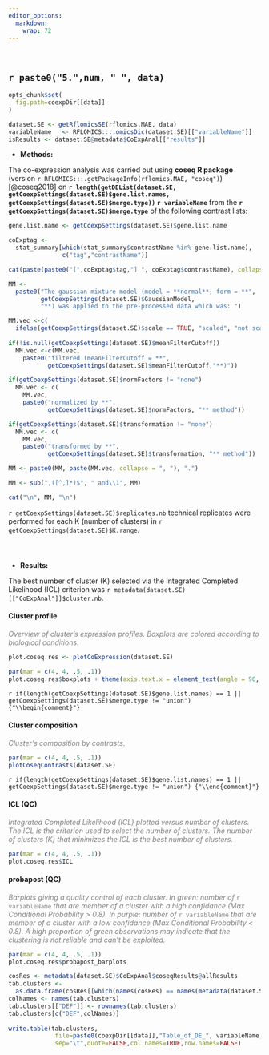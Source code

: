 ```yaml
---
editor_options: 
  markdown: 
    wrap: 72
---
```


<br>

## `r paste0("5.",num, " ", data)`

```r

opts_chunk$set(
  fig.path=coexpDir[[data]]
)

dataset.SE <- getRflomicsSE(rflomics.MAE, data)
variableName   <- RFLOMICS:::.omicsDic(dataset.SE)[["variableName"]]
isResults <- dataset.SE@metadata$CoExpAnal[["results"]]
```

* **Methods:**

The co-expression analysis was carried out using 
**coseq R package** (version `r RFLOMICS:::.getPackageInfo(rflomics.MAE, "coseq")`) [@coseq2018] on 
**`r length(getDEList(dataset.SE, getCoexpSettings(dataset.SE)$gene.list.names, getCoexpSettings(dataset.SE)$merge.type))`
`r variableName`** from
the
**`r getCoexpSettings(dataset.SE)$merge.type`** of the following 
contrast lists:

```r

gene.list.name <- getCoexpSettings(dataset.SE)$gene.list.name

coExptag <- 
  stat_summary[which(stat_summary$contrastName %in% gene.list.name),
               c("tag","contrastName")]

cat(paste(paste0("[",coExptag$tag,"] ", coExptag$contrastName), collapse = "\n"))

```

```r

MM <- 
  paste0("The gaussian mixture model (model = **normal**; form = **",
         getCoexpSettings(dataset.SE)$GaussianModel,
         "**) was applied to the pre-processed data which was: ")

MM.vec <-c(
  ifelse(getCoexpSettings(dataset.SE)$scale == TRUE, "scaled", "not scaled"))
  
if(!is.null(getCoexpSettings(dataset.SE)$meanFilterCutoff))
  MM.vec <-c(MM.vec,
    paste0("filtered (meanFilterCutoff = **",
           getCoexpSettings(dataset.SE)$meanFilterCutoff,"**)"))

if(getCoexpSettings(dataset.SE)$normFactors != "none")
  MM.vec <- c(
    MM.vec, 
    paste0("normalized by **", 
           getCoexpSettings(dataset.SE)$normFactors, "** method"))

if(getCoexpSettings(dataset.SE)$transformation != "none")
  MM.vec <- c(
    MM.vec, 
    paste0("transformed by **", 
           getCoexpSettings(dataset.SE)$transformation, "** method"))

MM <- paste0(MM, paste(MM.vec, collapse = ", "), ".")

MM <- sub(",([^,]*)$", " and\\1", MM)

cat("\n", MM, "\n")

```

`r getCoexpSettings(dataset.SE)$replicates.nb` 
technical replicates were performed for each K (number of clusters) in 
`r getCoexpSettings(dataset.SE)$K.range`.

<br>

### {.tabset}

* **Results:** 

The best number of cluster (K) selected via the Integrated Completed
Likelihood (ICL) criterion was
`r metadata(dataset.SE)[["CoExpAnal"]]$cluster.nb`.

#### Cluster profile

<p style="color:grey">
*Overview of cluster's expression profiles. Boxplots are colored according to  biological conditions*.
</p>

```r
plot.coseq.res <- plotCoExpression(dataset.SE)

par(mar = c(4, 4, .5, .1))
plot.coseq.res$boxplots + theme(axis.text.x = element_text(angle = 90, hjust = 1))
```

`r if(length(getCoexpSettings(dataset.SE)$gene.list.names) == 1 || getCoexpSettings(dataset.SE)$merge.type != "union") {"\\begin{comment}"}`

#### Cluster composition

<p style="color:grey">
*Cluster's composition by contrasts*.
</p>

```r
par(mar = c(4, 4, .5, .1))
plotCoseqContrasts(dataset.SE)
```

`r if(length(getCoexpSettings(dataset.SE)$gene.list.names) == 1 || getCoexpSettings(dataset.SE)$merge.type != "union") {"\\end{comment}"}`

#### ICL (QC)

<p style="color:grey">
*Integrated Completed Likelihood (ICL) plotted versus number of clusters. The ICL is the criterion used to select the number of clusters. The number of clusters (K) that minimizes the ICL is the best number of clusters.*
</p>

```r
par(mar = c(4, 4, .5, .1))
plot.coseq.res$ICL 
```

#### probapost (QC)

<p style="color:grey">
*Barplots giving a quality control of each cluster. In green: number of* `r variableName` *that are member of a cluster with a high confidance (Max Conditional Probability  > 0.8). In purple:  number of* `r variableName` *that are member of a cluster with a low confidance (Max Conditional Probability < 0.8). A high proportion of green observations may indicate that the clustering is not reliable and can't be exploited.*
</p>

```r
par(mar = c(4, 4, .5, .1))
plot.coseq.res$probapost_barplots 
```


```r

cosRes <- metadata(dataset.SE)$CoExpAnal$coseqResults@allResults
tab.clusters <- 
  as.data.frame(cosRes[[which(names(cosRes) == names(metadata(dataset.SE)$CoExpAnal$cluster.nb))]])
colNames <- names(tab.clusters)
tab.clusters[["DEF"]] <- rownames(tab.clusters)
tab.clusters[c("DEF",colNames)]
      
write.table(tab.clusters,
             file=paste0(coexpDir[[data]],"Table_of_DE_", variableName,"_per_cluster",".txt"),
             sep="\t",quote=FALSE,col.names=TRUE,row.names=FALSE)

```

### {-}
